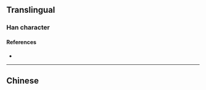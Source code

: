 {{also|灔|灧|灩}}
{{character info}}
==Translingual==

===Han character===
{{Han char|rn=85|rad=水|as=10|sn=13|four=|canj=EQJU|ids=⿰氵艳}}

====References====
* {{Han ref|kx=0643.241|hdz=31692.010|uh=6EDF|ud=28383}}

----

==Chinese==
{{zh-see|灩}}